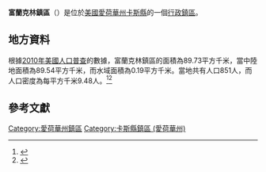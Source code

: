 {{noteTA
|G1=USState
|G2=地名
|G3=Unit
}}
{{Infobox settlement
|official_name            = 富蘭克林鎮區
|native_name = Franklin Township
|settlement_type          = [[行政鎮區|行政鎮區]]
|image_skyline            = 
|imagesize                = 
|image_map                = Map highlighting Franklin Township, Cass County, Iowa.svg
|mapsize                  = 250px
|pushpin_map  =USA Iowa
|pushpin_label = 富蘭克林鎮區
|pushpin_label_position   = top
|pushpin_map_caption      = 富蘭克林鎮區在愛荷華州的位置
|subdivision_type         = [[世界政區索引|國家]]
|subdivision_type1        = [[美国州份|州份]]
|subdivision_type2        = [[愛荷華州行政区划|縣]]
|subdivision_name         = [[美国|美国]]
|subdivision_name1        = [[愛荷華州|愛荷華州]]
|subdivision_name2        = [[卡斯縣_(愛荷華州)|卡斯縣]]
|elevation_ft             = 1276
|elevation_m              = 389
|timezone                 = [[北美中部時區|北美中部時區]]
|area_total_km2           = 89.73
|area_land_km2            = 89.54
|area_water_km2           = 0.19
|area_total_sq_mi         = 
|area_land_sq_mi          = 
|area_water_sq_mi         = 
|population_as_of         = [[2010年美國人口普查|2010]]
|population_footnotes     = 
|population_total         = 851
|population_density_km2   = auto
|population_density_sq_mi = auto
|utc_offset               = -6
|coordinates              = {{coord|41|22|27|N|94|51|49|W|type:city_region:US-AL_source:GNS-enwiki|display=inline,title}}
| coor_pinpoint           = 
| coordinates_footnotes   = 
|timezone_DST             = CDT
|utc_offset_DST           = -5
|postal_code_type         = [[美國郵區編號|郵區編號]]
|postal_code              = 
|area_code                = {{link-en|电话区号712|Area code 712|712}}
|blank_name = [[地名信息系统|GNIS ID]]
|blank_info = 467851
}}
'''富蘭克林鎮區'''（{{lang-en|Franklin Township}}）是位於[[美國|美國]][[愛荷華州|愛荷華州]][[卡斯縣_(愛荷華州)|卡斯縣]]的一個[[行政鎮區|行政鎮區]]。

== 地方資料 ==
根據[[2010年美國人口普查|2010年美國人口普查]]的數據，富蘭克林鎮區的面積為89.73平方千米，當中陸地面積為89.54平方千米，而水域面積為0.19平方千米。當地共有人口851人，而人口密度為每平方千米9.48人。<ref name="GR8">{{cite web|url=http://factfinder2.census.gov|publisher=[[美国人口调查局|美国人口调查局]]|accessdate=2011-05-14|title=American FactFinder|archive-date=2013-09-11|archive-url=https://web.archive.org/web/20130911234518/http://factfinder2.census.gov/|dead-url=no}}</ref><ref>{{cite web|url=https://www.citypopulation.de/en/usa/iowa/admin/|title=USA: Iowa (Counties and Townships) - City Population}}</ref>

== 參考文獻 ==
{{reflist}}

{{卡斯縣 (愛荷華州)}}

{{DEFAULTSORT:Franklin Township}}
[[Category:愛荷華州鎮區|Category:愛荷華州鎮區]]
[[Category:卡斯縣鎮區_(愛荷華州)|Category:卡斯縣鎮區 (愛荷華州)]]

{{Iowa-geo-stub}}